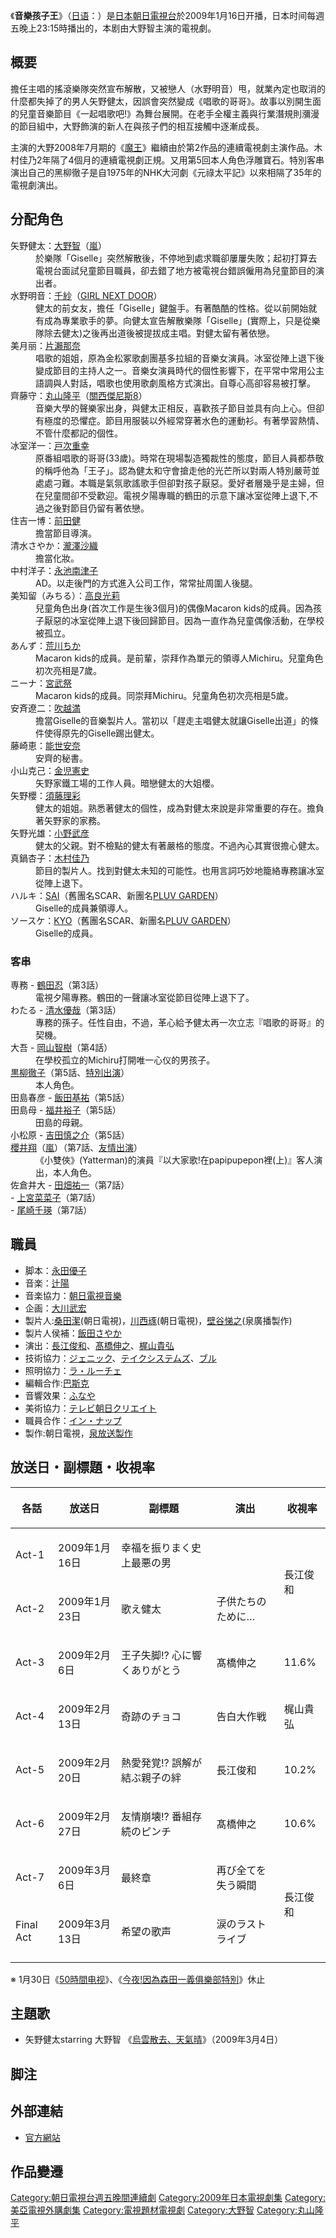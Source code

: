 {{電視節目信息框
| 名稱       = 音樂孩子王
| 原名       = {{lang|ja|歌のおにいさん}}
| 類型       = [[電視劇|電視劇]]
| 導演       = [[長江俊和|長江俊和]]、[[髙橋伸之|髙橋伸之]]、[[梶山貴弘|梶山貴弘]]
| 脚本       = [[永田優子|永田優子]]
| 演出       = [[大野智|大野智]]<br>[[千紗|千紗]]<br>[[片瀨那奈|片瀨那奈]]<br>[[丸山隆平|丸山隆平]]<br>[[須藤理彩|須藤理彩]]<br>[[小野武彦|小野武彦]]<br>[[木村佳乃|木村佳乃]]
| 主题曲     = [[大野智|大野智]] -《[[Believe/烏雲散去、天氣晴|烏雲散去、天氣晴]]》
| 國家       = [[日本|日本]]
| 地區       = 
| 語言       = [[日語|日語]]
| 集數       = 8
| 每集長     = 54分鐘
| 電視臺     = [[朝日電視台|朝日電視台]] 
| 開始       = 2009年1月16日－ 2009年3月13日
| 相關劇集   = 
| 官方網站   = https://web.archive.org/web/20090115213756/http://www.tv-asahi.co.jp/utaoni/
| imdb_id    = 
| tv_com_id  = 
}}
《'''音樂孩子王'''》（[[日语|日语]]：{{lang|ja|歌のおにいさん}}）是[[日本|日本]][[朝日電視台|朝日電視台]]於2009年1月16日开播，日本时间每週五晚上23:15時播出的，本剧由大野智主演的電視劇。

== 概要 ==
擔任主唱的搖滾樂隊突然宣布解散，又被戀人（水野明音）甩，就業內定也取消的什麼都失掉了的男人矢野健太，因誤會突然變成《唱歌的哥哥》。故事以別開生面的兒童音樂節目《一起唱歌吧!》為舞台展開。在老手全權主義與行業潛規則瀰漫的節目組中，大野飾演的新人在與孩子們的相互接觸中逐漸成長。

主演的大野2008年7月期的《[[魔王(日本電視劇)|魔王]]》繼續由於第2作品的連續電視劇主演作品。木村佳乃2年隔了4個月的連續電視劇正規。又用第5回本人角色浮雕寶石。特別客串演出自己的黑柳徹子是自1975年的NHK大河劇《元祿太平記》以來相隔了35年的電視劇演出。

== 分配角色 ==
; 矢野健太：[[大野智|大野智]]（[[嵐|嵐]]）
: 於樂隊「Giselle」突然解散後，不停地到處求職卻屢屢失敗；起初打算去電視台面試兒童節目職員，卻去錯了地方被電視台錯誤僱用為兒童節目的演出者。
; 水野明音：[[GIRL_NEXT_DOOR|千紗]]（[[GIRL_NEXT_DOOR|GIRL NEXT DOOR]]）
:健太的前女友，擔任「Giselle」鍵盤手。有著酷酷的性格。從以前開始就有成為專業歌手的夢。向健太宣告解散樂隊「Giselle」(實際上，只是從樂隊除去健太)之後再出道後被提拔成主唱。對健太留有著依戀。
; 美月丽：[[片瀨那奈|片瀨那奈]]
: 唱歌的姐姐，原為金松冢歌劇團基多拉組的音樂女演員。冰室從陣上退下後變成節目的主持人之一。音樂女演員時代的個性影響下，在平常中常用公主語調與人對話，唱歌也使用歌劇風格方式演出。自尊心高卻容易被打擊。
; 齊藤守：[[丸山隆平|丸山隆平]]（[[關西傑尼斯8|關西傑尼斯8]]）
: 音樂大學的聲樂家出身，與健太正相反，喜歡孩子節目並具有向上心。但卻有極度的恐懼症。節目用服裝以外經常穿著水色的運動衫。有著學習熱情、不管什麼都記的個性。
; 冰室洋一：[[戸次重幸|戸次重幸]]
: 原番組唱歌的哥哥(33歲)。時常在現場製造獨裁性的態度，節目人員都恭敬的稱呼他為「王子」。認為健太和守會搶走他的光芒所以對兩人特別嚴苛並處處刁難。本職是氣氛歌謠歌手但卻對孩子厭惡。愛好者層幾乎是主婦，但在兒童間卻不受歡迎。電視夕陽專職的鶴田的示意下讓冰室從陣上退下,不過之後對節目仍留有著依戀。
; 住吉一博：[[前田健_(タレント)|前田健]]
: 擔當節目導演。
; 清水さやか：[[瀧澤沙織|瀧澤沙織]]
: 擔當化妝。
; 中村洋子：[[永池南津子|永池南津子]]
: AD。以走後門的方式進入公司工作，常常扯周圍人後腿。
; 美知留（みちる）：[[高良光莉|高良光莉]]
: 兒童角色出身(首次工作是生後3個月)的偶像Macaron kids的成員。因為孩子厭惡的冰室從陣上退下後回歸節目。因為一直作為兒童偶像活動，在學校被孤立。
; あんず：[[荒川ちか|荒川ちか]]
: Macaron kids的成員。是前輩，崇拜作為單元的領導人Michiru。兒童角色初次亮相是7歲。
; ニーナ：[[宮武祭|宮武祭]]
: Macaron kids的成員。同崇拜Michiru。兒童角色初次亮相是5歲。
; 安斉遼二：[[吹越満|吹越満]]
: 擔當Giselle的音樂製片人。當初以「趕走主唱健太就讓Giselle出道」的條件使得原先的Giselle踢出健太。
; 藤崎恵：[[能世安奈|能世安奈]]
: 安齊的秘書。
; 小山克己：[[金児憲史|金児憲史]]
: 矢野家鐵工場的工作人員。暗戀健太的大姐櫻。
; 矢野櫻：[[須藤理彩|須藤理彩]]
: 健太的姐姐。熟悉著健太的個性，成為對健太來說是非常重要的存在。擔負著矢野家的家務。
; 矢野光雄：[[小野武彦|小野武彦]]
: 健太的父親。對不檢點的健太有著嚴格的態度。不過內心其實很擔心健太。
; 真鍋杏子：[[木村佳乃|木村佳乃]]
: 節目的製片人。找到對健太未知的可能性。也用言詞巧妙地籠絡專務讓冰室從陣上退下。
; ハルキ：[[SCAR|SAI]]（舊團名SCAR、新團名[[PLUV_GARDEN|PLUV GARDEN]]）
: Giselle的成員兼領導人。
; ソースケ：[[SCAR|KYO]]（舊團名SCAR、新團名[[PLUV_GARDEN|PLUV GARDEN]]）
: Giselle的成員。

=== 客串 ===
; 専務 - [[鶴田忍|鶴田忍]]（第3話）
: 電視夕陽專務。鶴田的一聲讓冰室從節目從陣上退下了。
; わたる - [[清水優哉|清水優哉]]（第3話）
: 專務的孫子。任性自由，不過，革心給予健太再一次立志『唱歌的哥哥』的契機。
; 大吾 - [[岡山智樹|岡山智樹]]（第4話）
: 在學校孤立的Michiru打開唯一心仪的男孩子。
; [[黒柳徹子|黒柳徹子]]（第5話、[[特別出演|特別出演]]）
: 本人角色。
; 田島春彦 - [[飯田基祐|飯田基祐]]（第5話）
:
; 田島母 - [[福井裕子|福井裕子]]（第5話）
: 田島的母親。
; 小松原 - [[吉田慎之介|吉田慎之介]]（第5話）
:
; [[櫻井翔|櫻井翔]]（[[嵐|嵐]]）（第7話、[[友情出演|友情出演]]）
: 《小雙俠》(Yatterman)的演員『以大家歌!在papipupepon裡(上)』客人演出，本人角色。
; 佐倉井大 - [[田畑祐一|田畑祐一]]（第7話） 
; - [[上宮菜菜子|上宮菜菜子]]（第7話） 
; - [[尾崎千瑛|尾崎千瑛]]（第7話）

== 職員 ==
* 脚本：[[永田優子|永田優子]]
* 音楽：[[辻陽|辻陽]]
* 音楽協力：[[朝日電視音樂|朝日電視音樂]]
* 企画：[[大川武宏|大川武宏]]
* 製片人:[[桑田潔|桑田潔]](朝日電視)，[[川西琢|川西琢]](朝日電視)，[[壁谷悌之|壁谷悌之]](泉廣播製作)
* 製片人侯補：[[飯田さやか|飯田さやか]]
* 演出：[[長江俊和|長江俊和]]、[[高橋伸之|髙橋伸之]]、[[梶山貴弘|梶山貴弘]]
* 技術協力：[[ジェニック|ジェニック]]、[[テイクシステムズ|テイクシステムズ]]、[[ブル_(テレビ技術会社)|ブル]]
* 照明協力：[[ラ・ルーチェ|ラ・ルーチェ]]
* 編輯合作:[[巴斯克_(電視技術公司)|巴斯克]]
* 音響效果：[[ふなや|ふなや]]
* 美術協力：[[テレビ朝日クリエイト|テレビ朝日クリエイト]]
* 職員合作：[[イン・ナップ|イン・ナップ]]
* 製作:朝日電視，[[泉放送製作|泉放送製作]]

== 放送日・副標題・收視率 ==
{| class="wikitable" style="text-align:center"
!各話!!放送日!!副標題!!演出!!收視率
|-
|Act-1||2009年1月16日||幸福を振りまく史上最悪の男!!||rowspan="2"|長江俊和||10.6%
|-
|Act-2||2009年1月23日||歌え健太!! 子供たちのために…||10.4%
|-
|Act-3||2009年2月6日||王子失脚!? 心に響くありがとう||髙橋伸之||11.6%
|-
|Act-4||2009年2月13日||奇跡のチョコ!! 告白大作戦||梶山貴弘||10.2%
|-
|Act-5||2009年2月20日||熱愛発覚!? 誤解が結ぶ親子の絆||長江俊和||10.2%
|-
|Act-6||2009年2月27日||友情崩壊!? 番組存続のピンチ||髙橋伸之||10.6%
|-
|Act-7||2009年3月6日||最終章!! 再び全てを失う瞬間||rowspan="2"|長江俊和||<font color=red>11.8%
|-
|Final Act||2009年3月13日||希望の歌声!! 涙のラストライブ||10.7%
|-
<!--
!colspan="5"|平均視聴率 % （視聴率は[[関東地方|関東地区]]・[[ビデオリサーチ|ビデオリサーチ]]社調べ） -->
|}
※ 1月30日《[[50時間电视|50時間电视]]》、《[[只森田一義俱樂部|今夜!因為森田一義俱樂部特別]]》休止

== 主題歌 ==
* 矢野健太starring 大野智 《[[Believe/烏雲散去、天氣晴|烏雲散去、天氣晴]]》（2009年3月4日）

== 脚注 ==
{{reflist}}

== 外部連結 ==
* [https://web.archive.org/web/20090115213756/http://www.tv-asahi.co.jp/utaoni/ 官方網站]

== 作品變遷 ==
{{電視節目的變遷|
電視台=[[朝日電視台|朝日電視台]]系列|
播放檔次=[[朝日電視台週五晚間連續劇|週五晚間連續劇]] 星期五 23:15至24:10|
節目名稱=音樂孩子王<br />（2009.1.16 -2009.3.13）|
上一節目=[[上班族金太郎|上班族金太郎]]<br />（2008.10.10 - 2008.12.12）|
下一節目=[[名偵探的守則|名偵探的守則]]<br />（2009.4.17 - 2009.6.19）|
}}
{{朝日電視台週五晚間連續劇}}

{{DEFAULTSORT:Uta no Onnisan}}
[[Category:朝日電視台週五晚間連續劇|Category:朝日電視台週五晚間連續劇]]
[[Category:2009年日本電視劇集|Category:2009年日本電視劇集]]
[[Category:美亞電視外購劇集|Category:美亞電視外購劇集]]
[[Category:電視題材電視劇|Category:電視題材電視劇]]
[[Category:大野智|Category:大野智]]
[[Category:丸山隆平|Category:丸山隆平]]